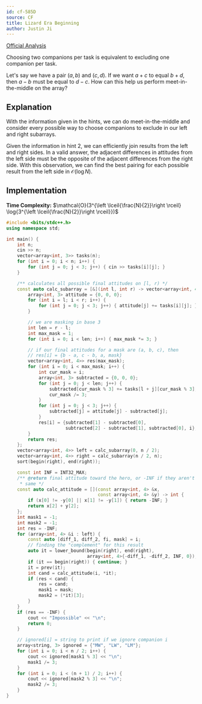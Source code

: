 ```yaml
---
id: cf-585D
source: CF
title: Lizard Era Beginning
author: Justin Ji
---
```


[Official Analysis](https://codeforces.com/blog/entry/20898)

<Spoiler title = "Hint 1">

Choosing two companions per task is equivalent to excluding one companion
per task.

</Spoiler>

<Spoiler title = "Hint 2">

Let's say we have a pair $(a, b)$ and $(c, d)$. If we want $a + c$ to equal $b + d$,
then $a - b$ must be equal to $d - c$. How can this help us perform meet-in-the-middle on the
array?

</Spoiler>

<Spoiler title = "Explanation">

## Explanation

With the information given in the hints, we can do meet-in-the-middle and consider every possible
way to choose companions to exclude in our left and right subarrays.

Given the information in hint 2, we can efficiently join results from the
left and right sides. In a valid answer, the adjacent differences in attitudes from the
left side must be the opposite of the adjacent differences from the right side.
With this observation, we can find the best pairing for each possible
result from the left side in $\mathcal{O}(\log{N})$.

## Implementation

**Time Complexity:** $\mathcal{O}(3^{\left \lceil{\frac{N}{2}}\right \rceil}
\log{3^{\left \lceil{\frac{N}{2}}\right \rceil}})$

<LanguageSection>
<CPPSection>

```cpp
#include <bits/stdc++.h>
using namespace std;

int main() {
	int n;
	cin >> n;
	vector<array<int, 3>> tasks(n);
	for (int i = 0; i < n; i++) {
		for (int j = 0; j < 3; j++) { cin >> tasks[i][j]; }
	}

	/** calculates all possible final attitudes on [l, r) */
	const auto calc_subarray = [&](int l, int r) -> vector<array<int, 4>> {
		array<int, 3> attitude = {0, 0, 0};
		for (int i = l; i < r; i++) {
			for (int j = 0; j < 3; j++) { attitude[j] += tasks[i][j]; }
		}

		// we are masking in base 3
		int len = r - l;
		int max_mask = 1;
		for (int i = 0; i < len; i++) { max_mask *= 3; }

		// if our final attitudes for a mask are (a, b, c), then
		// res[i] = {b - a, c - b, a, mask}
		vector<array<int, 4>> res(max_mask);
		for (int i = 0; i < max_mask; i++) {
			int cur_mask = i;
			array<int, 3> subtracted = {0, 0, 0};
			for (int j = 0; j < len; j++) {
				subtracted[cur_mask % 3] += tasks[l + j][cur_mask % 3];
				cur_mask /= 3;
			}
			for (int j = 0; j < 3; j++) {
				subtracted[j] = attitude[j] - subtracted[j];
			}
			res[i] = {subtracted[1] - subtracted[0],
			          subtracted[2] - subtracted[1], subtracted[0], i};
		}
		return res;
	};
	vector<array<int, 4>> left = calc_subarray(0, n / 2);
	vector<array<int, 4>> right = calc_subarray(n / 2, n);
	sort(begin(right), end(right));

	const int INF = INT32_MAX;
	/** @return final attitude toward the hero, or -INF if they aren't all the
	 * same */
	const auto calc_attitude = [](const array<int, 4> &x,
	                              const array<int, 4> &y) -> int {
		if (x[0] != -y[0] || x[1] != -y[1]) { return -INF; }
		return x[2] + y[2];
	};
	int mask1 = -1;
	int mask2 = -1;
	int res = -INF;
	for (array<int, 4> &i : left) {
		const auto [diff_1, diff_2, fi, mask] = i;
		// finding the "complement" for this result
		auto it = lower_bound(begin(right), end(right),
		                      array<int, 4>{-diff_1, -diff_2, INF, 0});
		if (it == begin(right)) { continue; }
		it = prev(it);
		int cand = calc_attitude(i, *it);
		if (res < cand) {
			res = cand;
			mask1 = mask;
			mask2 = (*it)[3];
		}
	}
	if (res == -INF) {
		cout << "Impossible" << "\n";
		return 0;
	}

	// ignored[i] = string to print if we ignore companion i
	array<string, 3> ignored = {"MW", "LW", "LM"};
	for (int i = 0; i < n / 2; i++) {
		cout << ignored[mask1 % 3] << "\n";
		mask1 /= 3;
	}
	for (int i = 0; i < (n + 1) / 2; i++) {
		cout << ignored[mask2 % 3] << "\n";
		mask2 /= 3;
	}
}
```

</CPPSection>
</LanguageSection>

</Spoiler>
